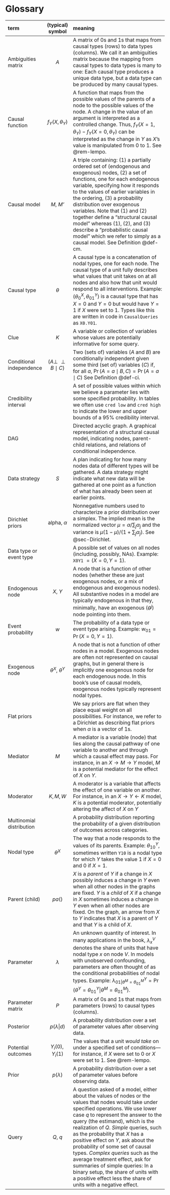 # Glossary  {#sec-glossary}

**term**          |**(typical) symbol** |**meaning**
|:--------------|:---------:|:-----------------------------------------|
Ambiguities matrix  | $A$  | A matrix of 0s and 1s that maps from causal types (rows) to data types (columns). We call it an ambiguities matrix because the mapping from causal types to data types is  many to one: Each causal type produces a unique data type, but a data type can be produced by many causal types.\index{Ambiguities matrix}|
Causal function \index{Causal functions}| $f_Y(X, \theta_Y)$ | A function that maps from the possible values of the parents of a node to the possible values of the node. A change in the value of an argument is interpreted as a controlled change. Thus, $f_Y(X=1, \theta_Y) - f_Y(X=0, \theta_Y)$ can be interpreted as the change in $Y$ as $X$'s value is manipulated from 0 to 1. See @rem-lempo. |
Causal model | *M*, *M'*  | A triple containing: (1) a partially ordered set of (endogenous and exogenous) nodes, (2) a set of functions, one for each endogenous variable, specifying how it responds to the values of earlier variables in the ordering,  (3) a probability distribution over exogenous variables. \index{Causal models} Note that (1) and (2) together define a "structural causal model" whereas (1), (2), and (3) describe a "probabilistic causal model" which we refer to simply as a causal model.\index{Causal models!Structural causal model}\index{Causal models!Probabilistic causal model} See Definition @def-cm. | 
Causal type   \index{Causal types}    |$\theta$   | A causal type is a concatenation of nodal types, one for each node. The causal type of a unit fully describes what values that unit takes on at all nodes and also how that unit would respond to all interventions.  Example:  $(\theta^X_0, \theta^Y_{01})$  is a causal type that has $X=0$ and $Y=0$ but would have $Y=1$ if $X$ were set to 1. Types like this are written in code in `CausalQueries` as `X0.Y01`. | 
Clue \index{Clues}| $K$ | A variable or collection of variables whose values are potentially informative for some query.
Conditional independence \index{Conditional independence}| ${\displaystyle (A\perp \!\!\!\perp B\mid C)}$ | Two (sets of) variables ($A$ and $B$) are conditionally independent given some third (set of) variables ($C$) if, for all $a$, ${\displaystyle \Pr(A=a\mid B,C)=\Pr(A=a\mid C)}$  See Definition @def-ci.|
Credibility interval | | A set of possible values within which we believe a parameter lies with some specified probability.  In tables we often use `cred low` and `cred high` to indicate the lower and upper bounds of a 95% credibility interval.|
DAG \index{DAGs}| |Directed acyclic graph. A graphical representation of a structural causal model, indicating nodes, parent-child relations, and relations of conditional independence.|
Data strategy \index{Data strategies}| $S$ | A plan indicating for  how many nodes data of different types will be gathered. A data strategy might indicate what new data will be gathered at one point as a function of what has already been seen at earlier points.
Dirichlet priors  | alpha, $\alpha$ | Nonnegative numbers used to characterize a prior distribution over a simplex. The implied mean is the normalized vector $\mu= \alpha/\sum_j\alpha_j$ and the variance is $\mu(1-\mu)/(1+\sum_j\alpha_j)$. See @sec-Dirichlet. 
Data type or event type \index{Data type} |           | A possible set of values on all nodes (including, possibly, NAs). Example: `X0Y1` $= (X=0, Y = 1)$.
Endogenous node \index{Nodes!Endogenous} | $X$, $Y$ | A node that is a function of other nodes (whether these are just exogenous nodes, or a mix of endogenous and exogenous nodes). All substantive nodes in a model are typically endogenous in that they, minimally, have an exogenous ($\theta^j$) node pointing into them.|
Event probability \index{Event probability}|   $w$     | The probability of a data type or event type arising. Example: $w_{01}=\Pr(X=0, Y=1)$.
Exogenous node \index{Nodes!Exogenous} | $\theta^X$, $\theta^Y$ | A node that is not a function of other nodes in a model. Exogenous nodes are often not represented on causal graphs, but in general there is implicitly one exogenous node for each endogenous node. In this book's use of causal models, exogenous nodes typically represent nodal types.|
Flat priors \index{Priors!Flat}| | We say priors are flat when they place equal weight on all possibilities. For instance, we refer to a Dirichlet as describing  flat priors when $\alpha$ is a vector of 1s.|
Mediator \index{Mediator}|$M$ | A mediator is a variable (node) that lies along the causal pathway of one variable to another and through which a causal effect may pass. For instance, in an $X \rightarrow M \rightarrow Y$ model, $M$ is a potential mediator for the effect of $X$ on $Y$. |
Moderator \index{Moderator}|$K, M, W$ | A moderator is a variable that affects the effect of one variable on another. For instance, in an $X \rightarrow Y \leftarrow K$ model, $K$ is a potential moderator, potentially altering the affect of $X$ on $Y$ |
Multinomial distribution \index{Multinomial distribution}| | A probability distribution reporting the probability of a given distribution of outcomes across categories. |
Nodal type  \index{Nodal types}      |$\theta^X$ | The way that a node responds to the values of its parents. Example: $\theta^Y_{10}$, sometimes written `Y10` is a nodal type for which $Y$ takes the value 1 if $X=0$ and 0 if $X=1$.  
Parent (child) \index{Nodes!Parent} \index{Nodes!Child}| $pa()$ | $X$ is a *parent* of $Y$ if a change in $X$ possibly induces a change in $Y$ even when all other nodes in the graphs are fixed.  $Y$ is a *child* of $X$ if a change in $X$ sometimes induces a change in $Y$ even when all other nodes are fixed. On the graph,  an arrow from $X$ to $Y$ indicates that $X$ is a parent of $Y$ and that $Y$ is a child of $X$.
Parameter \index{Parameter} | $\lambda$ | An unknown quantity of interest. In many applications in the book, $\lambda^V_x$ denotes the share of units that have nodal type $x$ on node $V$.  In models with unobserved confounding, parameters are often thought of as the conditional probabilities of nodal types. Example: $\lambda^Y_{01|\theta^M=\theta^M_{01}} = \Pr(\theta^Y =  \theta^Y_{01}|\theta^M=\theta^M_{01})$.| 
Parameter matrix  \index{Parameter matrix} | $P$  | A matrix of 0s and 1s that maps from parameters (rows) to causal types (columns).|
Posterior \index{Posterior distribution}| $p(\lambda|d)$ | A probability distribution over a set of parameter values after observing data.|
Potential outcomes \index{Potential outcomes}| $Y_i(0), Y_i(1)$| The values that a unit *would take* on under a specified set of conditions---for instance, if $X$ were set to 0 or $X$ were set to 1. See @rem-lempo. |
Prior \index{Prior distribution} | $p(\lambda)$ | A probability distribution over a set of parameter values before observing data. |
Query \index{Queries} | $Q$, $q$| A question asked of a model, either about the values of nodes or the values that nodes would take under specified operations. We use lower case $q$ to represent the answer to the query (the estimand), which is the realization of $Q$. *Simple* queries, such as the probability that $X$ has a positive effect on $Y$, ask about the probability of some set of causal types. *Complex queries* such as the average treatment effect, ask for summaries of simple queries: In a binary setup, the share of units with a positive effect less the share of units with a negative effect.  |


